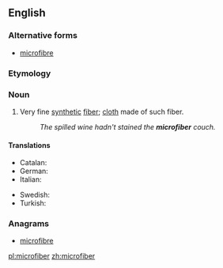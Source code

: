 ==English==

===Alternative forms===
* {{context|Canadian|British|lang=en}} [[microfibre]]

===Etymology===
{{prefix|micro|fiber|lang=en}}

===Noun===
{{en-noun}}

# Very fine [[synthetic]] [[fiber]]; [[cloth]] made of such fiber.
#: ''The spilled wine hadn't stained the '''microfiber''' couch.''

====Translations====
{{trans-top|particularly fine fiber}}
* Catalan: {{t|ca|microfibra|f}}
* German: {{t|de|Mikrofaser|f}}
* Italian: {{t|it|microfibra|f}}
{{trans-mid}}
* Swedish: {{t|sv|mikrofiber|c}}
* Turkish: {{t|tr|mikrofiber}}
{{trans-bottom}}

===Anagrams===
* [[microfibre#English|microfibre]]

[[pl:microfiber]]
[[zh:microfiber]]